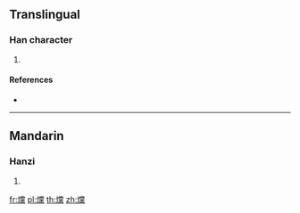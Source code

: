 {{character info/new}}
==Translingual==

===Han character===
{{Han char|rn=86|rad=火|as=20|sn=24|four=99831|canj=FFBF|ids=⿰火黨}}

# {{defn|Han|sort=火20}}

====References====
* {{Han ref|kx=0688.100|dkj=19631|dj=1099.270|hdz=32250.130|uh=7223|ud=29219|bh=F8B1|bd=63665}}

----

==Mandarin==

===Hanzi===
{{cmn-hanzi|pin=[[tǎng]] ([[tang3]])|wg=t'ang<sup>3</sup>}}

# {{defn|lang=cmn|sort=火20}}

[[fr:爣]]
[[pl:爣]]
[[th:爣]]
[[zh:爣]]